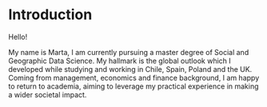 # Introduction {.unnumbered}


Hello!

My name is Marta, I am currently pursuing a master degree of Social and Geographic Data Science.
My hallmark is the global outlook which I developed while studying and working in Chile, Spain, Poland and the UK. Coming from management, economics and finance background, I am happy to return to academia, aiming to leverage my practical experience in making a wider societal impact.
